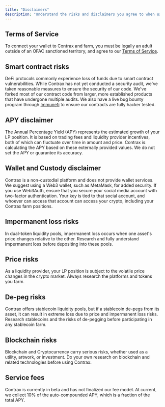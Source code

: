 ```yaml
---
title: "Disclaimers"
description: "Understand the risks and disclaimers you agree to when using Contrax"
---
```


## Terms of Service

To connect your wallet to Contrax and farm, you must be legally an adult outside of an OFAC sanctioned territory, and agree to our [Terms of Service](https://beta.contrax.finance/termsofuse.pdf).

## Smart contract risks

DeFi protocols commonly experience loss of funds due to smart contract vulnerabilities. While Contrax has not yet conducted a security audit, we've taken reasonable measures to ensure the security of our code. We've forked most of our contract code from larger, more established products that have undergone multiple audits. We also have a live bug bounty program through [Immunefi](https://immunefi.com/bounty/contrax/) to ensure our contracts are fully hacker tested.

## APY disclaimer

The Annual Percentage Yield (APY) represents the estimated growth of your LP position. It is based on trading fees and liquidity provider incentives, both of which can fluctuate over time in amount and price. Contrax is calculating the APY based on these externally provided values. We do not set the APY or guarantee its accuracy.

## Wallet and Custody disclaimer

Contrax is a non-custodial platform and does not provide wallet services. We suggest using a Web3 wallet, such as MetaMask, for added security. If you use Web3Auth, ensure that you secure your social media account with two-factor authentication. Your key is tied to that social account, and whoever can access that account can access your crypto, including your Contrax farm positions.

## Impermanent loss risks

In dual-token liquidity pools, impermanent loss occurs when one asset's price changes relative to the other. Research and fully understand impermanent loss before depositing into these pools.

## Price risks

As a liquidity provider, your LP position is subject to the volatile price changes in the crypto market. Always research the platforms and tokens you farm.

## De-peg risks

Contrax offers stablecoin liquidity pools, but if a stablecoin de-pegs from its asset, it can result in extreme loss due to price and impermanent loss risks. Research stablecoins and the risks of de-pegging before participating in any stablecoin farm.

## Blockchain risks

Blockchain and Cryptocurrency carry serious risks, whether used as a utility, artwork, or investment. Do your own research on blockchain and related technologies before using Contrax.

## Service fees

Contrax is currently in beta and has not finalized our fee model. At current, we collect 10% of the auto-compounded APY, which is a fraction of the total APY.
